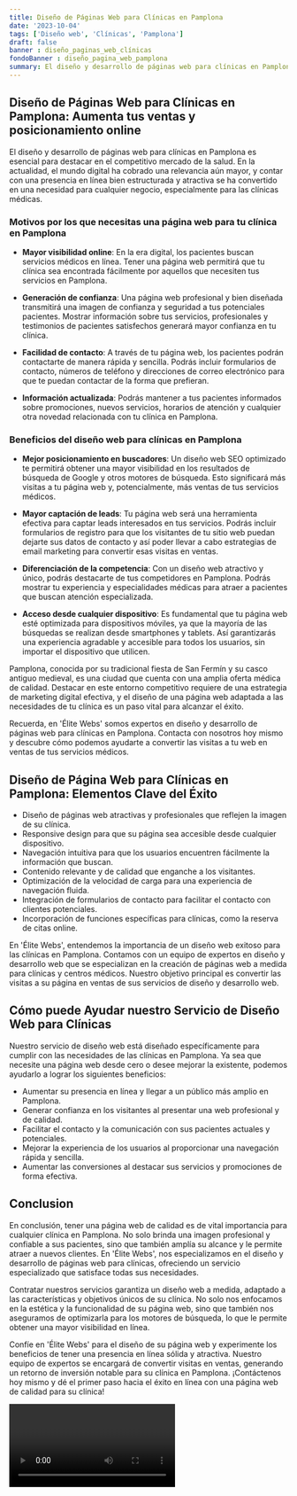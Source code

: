 ```yaml
---
title: Diseño de Páginas Web para Clínicas en Pamplona
date: '2023-10-04'
tags: ['Diseño web', 'Clínicas', 'Pamplona']
draft: false
banner : diseño_paginas_web_clínicas
fondoBanner : diseño_pagina_web_pamplona
summary: El diseño y desarrollo de páginas web para clínicas en Pamplona es esencial para destacar en el competitivo mercado de la salud. En la actualidad, el mundo digital ha cobrado una relevancia aún mayor, y contar con una presencia en línea bien estructurada y atractiva se ha convertido en una necesidad para cualquier negocio, especialmente para las clínicas médicas.
---
```


## Diseño de Páginas Web para Clínicas en Pamplona: Aumenta tus ventas y posicionamiento online

El diseño y desarrollo de páginas web para clínicas en Pamplona es esencial para destacar en el competitivo mercado de la salud. En la actualidad, el mundo digital ha cobrado una relevancia aún mayor, y contar con una presencia en línea bien estructurada y atractiva se ha convertido en una necesidad para cualquier negocio, especialmente para las clínicas médicas.

### Motivos por los que necesitas una página web para tu clínica en Pamplona

- **Mayor visibilidad online**: En la era digital, los pacientes buscan servicios médicos en línea. Tener una página web permitirá que tu clínica sea encontrada fácilmente por aquellos que necesiten tus servicios en Pamplona.

- **Generación de confianza**: Una página web profesional y bien diseñada transmitirá una imagen de confianza y seguridad a tus potenciales pacientes. Mostrar información sobre tus servicios, profesionales y testimonios de pacientes satisfechos generará mayor confianza en tu clínica.

- **Facilidad de contacto**: A través de tu página web, los pacientes podrán contactarte de manera rápida y sencilla. Podrás incluir formularios de contacto, números de teléfono y direcciones de correo electrónico para que te puedan contactar de la forma que prefieran.

- **Información actualizada**: Podrás mantener a tus pacientes informados sobre promociones, nuevos servicios, horarios de atención y cualquier otra novedad relacionada con tu clínica en Pamplona.

### Beneficios del diseño web para clínicas en Pamplona

- **Mejor posicionamiento en buscadores**: Un diseño web SEO optimizado te permitirá obtener una mayor visibilidad en los resultados de búsqueda de Google y otros motores de búsqueda. Esto significará más visitas a tu página web y, potencialmente, más ventas de tus servicios médicos.

- **Mayor captación de leads**: Tu página web será una herramienta efectiva para captar leads interesados en tus servicios. Podrás incluir formularios de registro para que los visitantes de tu sitio web puedan dejarte sus datos de contacto y así poder llevar a cabo estrategias de email marketing para convertir esas visitas en ventas.

- **Diferenciación de la competencia**: Con un diseño web atractivo y único, podrás destacarte de tus competidores en Pamplona. Podrás mostrar tu experiencia y especialidades médicas para atraer a pacientes que buscan atención especializada.

- **Acceso desde cualquier dispositivo**: Es fundamental que tu página web esté optimizada para dispositivos móviles, ya que la mayoría de las búsquedas se realizan desde smartphones y tablets. Así garantizarás una experiencia agradable y accesible para todos los usuarios, sin importar el dispositivo que utilicen.

Pamplona, conocida por su tradicional fiesta de San Fermín y su casco antiguo medieval, es una ciudad que cuenta con una amplia oferta médica de calidad. Destacar en este entorno competitivo requiere de una estrategia de marketing digital efectiva, y el diseño de una página web adaptada a las necesidades de tu clínica es un paso vital para alcanzar el éxito.

Recuerda, en 'Élite Webs' somos expertos en diseño y desarrollo de páginas web para clínicas en Pamplona. Contacta con nosotros hoy mismo y descubre cómo podemos ayudarte a convertir las visitas a tu web en ventas de tus servicios médicos.

<GifSeo />

<Cta />

## Diseño de Página Web para Clínicas en Pamplona: Elementos Clave del Éxito

- Diseño de páginas web atractivas y profesionales que reflejen la imagen de su clínica.
- Responsive design para que su página sea accesible desde cualquier dispositivo.
- Navegación intuitiva para que los usuarios encuentren fácilmente la información que buscan.
- Contenido relevante y de calidad que enganche a los visitantes.
- Optimización de la velocidad de carga para una experiencia de navegación fluida.
- Integración de formularios de contacto para facilitar el contacto con clientes potenciales.
- Incorporación de funciones específicas para clínicas, como la reserva de citas online.

En 'Élite Webs', entendemos la importancia de un diseño web exitoso para las clínicas en Pamplona. Contamos con un equipo de expertos en diseño y desarrollo web que se especializan en la creación de páginas web a medida para clínicas y centros médicos. Nuestro objetivo principal es convertir las visitas a su página en ventas de sus servicios de diseño y desarrollo web.

## Cómo puede Ayudar nuestro Servicio de Diseño Web para Clínicas

Nuestro servicio de diseño web está diseñado específicamente para cumplir con las necesidades de las clínicas en Pamplona. Ya sea que necesite una página web desde cero o desee mejorar la existente, podemos ayudarlo a lograr los siguientes beneficios:

- Aumentar su presencia en línea y llegar a un público más amplio en Pamplona.
- Generar confianza en los visitantes al presentar una web profesional y de calidad.
- Facilitar el contacto y la comunicación con sus pacientes actuales y potenciales.
- Mejorar la experiencia de los usuarios al proporcionar una navegación rápida y sencilla.
- Aumentar las conversiones al destacar sus servicios y promociones de forma efectiva.

## Conclusion

En conclusión, tener una página web de calidad es de vital importancia para cualquier clínica en Pamplona. No solo brinda una imagen profesional y confiable a sus pacientes, sino que también amplía su alcance y le permite atraer a nuevos clientes. En 'Élite Webs', nos especializamos en el diseño y desarrollo de páginas web para clínicas, ofreciendo un servicio especializado que satisface todas sus necesidades.

Contratar nuestros servicios garantiza un diseño web a medida, adaptado a las características y objetivos únicos de su clínica. No solo nos enfocamos en la estética y la funcionalidad de su página web, sino que también nos aseguramos de optimizarla para los motores de búsqueda, lo que le permite obtener una mayor visibilidad en línea.

Confíe en 'Élite Webs' para el diseño de su página web y experimente los beneficios de tener una presencia en línea sólida y atractiva. Nuestro equipo de expertos se encargará de convertir visitas en ventas, generando un retorno de inversión notable para su clínica en Pamplona. ¡Contáctenos hoy mismo y dé el primer paso hacia el éxito en línea con una página web de calidad para su clínica!

<Video />

<CtaBot job='Clínicas' city='Pamplona'/>

<Gmaps query='Pamplona+españa+maps' />
